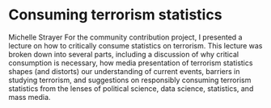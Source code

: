 # Consuming terrorism statistics

Michelle Strayer
For the community contribution project, I presented a lecture on how to 
critically consume statistics on terrorism.  This lecture was broken down 
into several parts, including a discussion of why critical consumption is
necessary, how media presentation of terrorism statistics shapes (and distorts)
our understanding of current events, barriers in studying terrorism, and 
suggestions on responsibly consuming terrorism statistics from the lenses of
political science, data science, statistics, and mass media.
